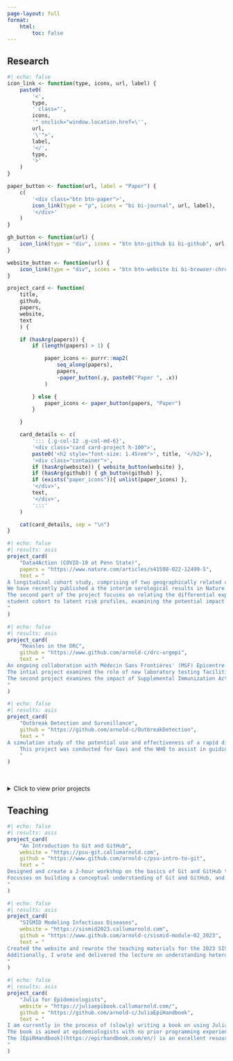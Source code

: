 ```yaml
---
page-layout: full
format:
    html:
        toc: false
---
```


## Research


```r
#| echo: false
icon_link <- function(type, icons, url, label) {
    paste0(
        '<',
        type,
        ' class="',
        icons,
        '" onclick="window.location.href=\'',
        url,
        '\'">',
        label,
        '</',
        type,
        '>'
    )
}

paper_button <- function(url, label = "Paper") {
    c(
        '<div class="btn btn-paper">',
        icon_link(type = "p", icons = "bi bi-journal", url, label),
        '</div>'
    )
}

gh_button <- function(url) {
    icon_link(type = "div", icons = "btn btn-github bi bi-github", url, "Code")
}

website_button <- function(url) {
    icon_link(type = "div", icons = "btn btn-website bi bi-browser-chrome", url, "Website")
}

project_card <- function(
    title,
    github,
    papers,
    website,
    text
    ) {

    if (hasArg(papers)) {
        if (length(papers) > 1) {

            paper_icons <- purrr::map2(
                seq_along(papers),
                papers,
                ~paper_button(.y, paste0("Paper ", .x))
            )

        } else {
            paper_icons <- paper_button(papers, "Paper")
        }

    }

    card_details <- c(
        '::: {.g-col-12 .g-col-md-6}',
        '<div class="card card-project h-100">',
        paste0('<h2 style="font-size: 1.45rem">', title, '</h2>'),
        '<div class="container">',
        if (hasArg(website)) { website_button(website) },
        if (hasArg(github)) { gh_button(github) },
        if (exists("paper_icons")){ unlist(paper_icons) },
        '</div>',
        text,
        '</div>',
        ':::'
    )

    cat(card_details, sep = "\n")
}
```

:::: {.grid}

```r
#| echo: false
#| results: asis
project_card(
    "Data4Action (COVID-19 at Penn State)",
    papers = "https://www.nature.com/articles/s41598-022-12499-5",
    text = "
A longitudinal cohort study, comprising of two geographically related cohorts,  that aims to examine the effect of Penn State University students on the SARS-CoV-2 incidence in the surrounding community.
We have recently published a the interim serological results in Nature Scientific Reports, which can be found [here](https://doi.org/10.1038/s41598-022-12499-5).
The second part of the project focuses on relating the differential exposures observed in the
student cohort to latent risk profiles, examining the potential impact of interventions to reduce infections.
"
)
```

```r
#| echo: false
#| results: asis
project_card(
    "Measles in the DRC",
    github = "https://www.github.com/arnold-c/drc-urgepi",
    text = "
An ongoing collaboration with Médecin Sans Frontières' (MSF) Epicentre unit to analyze measles seroprevalence in the ex-Katanga region of the Democratic  Republic of Congo (DRC).
The intial project examined the role of new laboratory testing facilities on the speed of diagnosis and outbreak response decisions.
The second project examines the impact of Supplemental Immunization Activities in the ex-Katanga region; principally, characterizing the spatial and age-specific seronegativity, and examining the relationship between optical density (OD) distributions and seropositivity thresholds using finite mixture models and generalized additive models.
"
)
```


```r
#| echo: false
#| results: asis
project_card(
    "Outbreak Detection and Surveillance",
    github = "https://github.com/arnold-c/OutbreakDetection",
    text = "
A simulation study of the potential use and effectiveness of a rapid diagnostic test (RDT) in the surveillance of, and outbreak detection for, measles in near-elimination status regions.
    This project was conducted for Gavi and the WHO to assist in guiding the target product profile for a potential measles RDT for public health surveillance purposes.
    "
)
```

::::

</br>

<details>
<summary>Click to view prior projects</summary>

:::: {.grid}

```r
#| echo: false
#| results: asis
project_card(
    "Waning Measles Immunity Among Infants in Canada",
    papers = c("https://doi.org/10.1542/peds.2019-0630", "https://journals.plos.org/plosone/article?id=10.1371/journal.pone.0287765", "https://www.sciencedirect.com/science/article/pii/S0264410X23011921"),
    text = "A prospective cross-sectional serology study of Canadian newborns and mothers
assessing the rate of waning measles, varicella, and mumps antibodies in infants,
including subgroup analysis by vaccination status. A retrospective analysis of
waning measles antibody titers (PRNT) in stored sera from a separate cohort of
Canadian newborns was published as part of the study, and can be found
[here](https://doi.org/10.1542/peds.2019-0630)"
)
```

::::

</details>


## Teaching
:::: {.grid}

```r
#| echo: false
#| results: asis
project_card(
    "An Introduction to Git and GitHub",
    website = "https://psu-git.callumarnold.com",
    github = "https://www.github.com/arnold-c/psu-intro-to-git",
    text = "
Designed and create a 2-hour workshop on the basics of Git and GitHub to graduate students, postdocs, and faculty at the Center for Infectious Disease Dynamics at Penn State University.
Focusses on building a conceptual understanding of Git and GitHub, and how it can be used to improve research workflows by providing clear examples that are directly relevant to infectious disease researchers.
"
)
```

```r
#| echo: false
#| results: asis
project_card(
    "SISMID Modeling Infectious Diseases",
    website = "https://sismid2023.callumarnold.com",
    github = "https://www.github.com/arnold-c/sismid-module-02_2023",
    text = "
Created the website and rewrote the teaching materials for the 2023 SISMID module 2 (Mathematical Models of Infectious Diseases), that introduced students to the basics of mathematical modeling of infectious diseases.
Additionally, I wrote and delivered the lecture on understanding heterogeneity in models.
"
)
```

```r
#| echo: false
#| results: asis
project_card(
    "Julia for Epidemiologists",
    website = "https://juliaepibook.callumarnold.com/",
    github = "https://github.com/arnold-c/JuliaEpiHandbook",
    text = "
I am currently in the process of (slowly) writing a book on using Julia for epidemiological research.
The book is aimed at epidemiologists with no prior programming experience, and will cover the basics of Julia, and how to use it for epidemiological research.
The [EpiRHandbook](https://epirhandbook.com/en/) is an excellent resource for new and experienced epidemiologists, but Julia has many advantages over R (and certainly some disadvantages), and I hope this book will serve a similar purpose and help epidemiologists thinking about the transition to Julia.
"
)
```

::::
